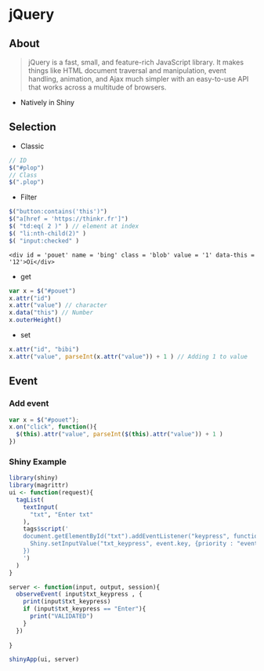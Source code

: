 # jQuery

## About

> jQuery is a fast, small, and feature-rich JavaScript library. It makes things like HTML document traversal and manipulation, event handling, animation, and Ajax much simpler with an easy-to-use API that works across a multitude of browsers.

+ Natively in Shiny

## Selection

+ Classic

```js
// ID
$("#plop")
// Class
$(".plop")
```

+ Filter

```js
$("button:contains('this')")
$("a[href = 'https://thinkr.fr']")
$( "td:eq( 2 )" ) // element at index
$( "li:nth-child(2)" )
$( "input:checked" )
```


```
<div id = 'pouet' name = 'bing' class = 'blob' value = '1' data-this = '12'>Oï</div>
```

+ get

```js
var x = $("#pouet")
x.attr("id")
x.attr("value") // character
x.data("this") // Number
x.outerHeight()
```

+ set

```js
x.attr("id", "bibi")
x.attr("value", parseInt(x.attr("value")) + 1 ) // Adding 1 to value
```

## Event

### Add event 

```js
var x = $("#pouet");
x.on("click", function(){
  $(this).attr("value", parseInt($(this).attr("value")) + 1 )
})
```

### Shiny Example

```r
library(shiny)
library(magrittr)
ui <- function(request){
  tagList(
    textInput(
      "txt", "Enter txt"
    ), 
    tags$script('
    document.getElementById("txt").addEventListener("keypress", function(event){
      Shiny.setInputValue("txt_keypress", event.key, {priority : "event"})
    })
    ')
  )
}

server <- function(input, output, session){
  observeEvent( input$txt_keypress , {
    print(input$txt_keypress)
    if (input$txt_keypress == "Enter"){
      print("VALIDATED")
    }
  })
  
}

shinyApp(ui, server)
```

